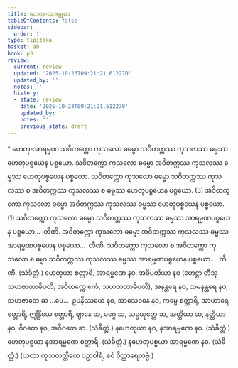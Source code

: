 ```yaml
---
title: ဟေတု-အာရမ္မဏ
tableOfContents: false
sidebar:
  order: 1
type: tipitaka
basket: ab
book: p3
review:
  current: review
  updated: '2025-10-23T09:21:21.612270'
  updated_by: ''
  notes: ''
  history:
  - state: review
    date: '2025-10-23T09:21:21.612270'
    updated_by: ''
    notes: ''
    previous_state: draft
---
```



<ReviewStatus review={frontmatter.review} showDetails={true} />

<HypothesisAnnotation frontmatter={frontmatter} />

<DynamicBreadcrumb />

<Paragraph type="center" book="p3">
* ဟေတု-အာရမ္မဏ
</Paragraph>

<Division number="25" book="p3" e="ch" v="39" p="434">

<Paragraph number="2424" book="p3">
သဝိတက္ကော ကုသလော ဓမ္မော သဝိတက္ကဿ ကုသလဿ ဓမ္မဿ ဟေတုပစ္စယေန ပစ္စယော. သဝိတက္ကော ကုသလော ဓမ္မော အဝိတက္ကဿ ကုသလဿ ဓမ္မဿ ဟေတုပစ္စယေန ပစ္စယော. သဝိတက္ကော ကုသလော ဓမ္မော သဝိတက္ကဿ ကုသလဿ စ အဝိတက္ကဿ ကုသလဿ စ ဓမ္မဿ ဟေတုပစ္စယေန ပစ္စယော. (3)
</Paragraph>

<Paragraph number="2425" book="p3">
အဝိတက္ကော ကုသလော ဓမ္မော အဝိတက္ကဿ ကုသလဿ ဓမ္မဿ ဟေတုပစ္စယေန ပစ္စယော. (1)
</Paragraph>

<Paragraph number="2426" book="p3">
သဝိတက္ကော ကုသလော ဓမ္မော သဝိတက္ကဿ ကုသလဿ ဓမ္မဿ အာရမ္မဏပစ္စယေန ပစ္စယော…  တီဏိ.
</Paragraph>

<Paragraph number="2427" book="p3">
အဝိတက္ကော ကုသလော ဓမ္မော အဝိတက္ကဿ ကုသလဿ ဓမ္မဿ အာရမ္မဏပစ္စယေန ပစ္စယော…  တီဏိ.
</Paragraph>

<Paragraph number="2428" book="p3">
သဝိတက္ကော ကုသလော စ အဝိတက္ကော ကုသလော စ ဓမ္မာ သဝိတက္ကဿ ကုသလဿ ဓမ္မဿ အာရမ္မဏပစ္စယေန ပစ္စယော…  တီဏိ. (သံခိတ္တံ.)
</Paragraph>

</Division>
<Division number="26" book="p3" e="ch" v="39" p="434">

<Paragraph number="2429" book="p3">
ဟေတုယာ စတ္တာရိ, အာရမ္မဏေ နဝ, အဓိပတိယာ နဝ (ဟေဋ္ဌာ တီသု သဟဇာတာဓိပတိ, အဝိတက္ကေ ဧကံ, သဟဇာတာဓိပတိ), အနန္တရေ နဝ, သမနန္တရေ နဝ, သဟဇာတေ ဆ …ပေ…  ဥပနိဿယေ နဝ, အာသေဝနေ နဝ, ကမ္မေ စတ္တာရိ, အာဟာရေ စတ္တာရိ, ဣန္ဒြိယေ စတ္တာရိ, ဈာနေ ဆ, မဂ္ဂေ ဆ, သမ္ပယုတ္တေ ဆ, အတ္ထိယာ ဆ, နတ္ထိယာ နဝ, ဝိဂတေ နဝ, အဝိဂတေ ဆ. (သံခိတ္တံ.)
</Paragraph>

<Paragraph number="2430" book="p3">
နဟေတုယာ နဝ, နအာရမ္မဏေ နဝ. (သံခိတ္တံ.)
</Paragraph>

<Paragraph number="2431" book="p3">
ဟေတုပစ္စယာ နအာရမ္မဏေ စတ္တာရိ. (သံခိတ္တံ.)
</Paragraph>

<Paragraph number="2432" book="p3">
နဟေတုပစ္စယာ အာရမ္မဏေ နဝ. (သံခိတ္တံ.)
</Paragraph>

<Paragraph number="2433" book="p3">
(ယထာ ကုသလတ္တိကေ ပဉှာဝါရံ, ဧဝံ ဝိတ္ထာရေတဗ္ဗံ.)
</Paragraph>
</Division>